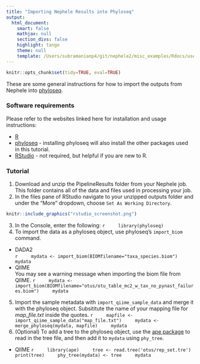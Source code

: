 ```yaml
---
title: "Importing Nephele Results into Phyloseq"
output: 
  html_document:
    smart: false  
    mathjax: null
    section_divs: false
    highlight: tango
    theme: null
    template: /Users/subramanianp4/git/nephele2/misc_examples/Rdocs/user_guide_template.html
---
```


```r
knitr::opts_chunk$set(tidy=TRUE, eval=TRUE)
```

These are some general instructions for how to import the outputs from Nephele into [phyloseq](https://joey711.github.io/phyloseq/){target="_blank" rel="noopener noreferrer"}.

### Software requirements
Please refer to the websites linked here for installation and usage instructions:

- [R](https://cran.r-project.org/){target="_blank" rel="noopener noreferrer"}
- [phyloseq](https://joey711.github.io/phyloseq/install.html){target="_blank" rel="noopener noreferrer"} - installing phyloseq will also install the other packages used in this tutorial.
- [RStudio](https://www.rstudio.com/products/rstudio/download/#download){target="_blank" rel="noopener noreferrer"} - not required, but helpful if you are new to R.

### Tutorial
@. Download and unzip the PipelineResults folder from your Nephele job. This folder contains all of the data and files used in processing your job.
@. In the files pane of RStudio navigate to your unzipped outputs folder and under the "More" dropdown, choose `Set As Working Directory`.
```r
knitr::include_graphics("rstudio_screenshot.png")
```
@. In the Console, enter the following:
    ```r
    library(phyloseq)
    ```
@. To import the data as a phyloseq object, use phyloseq's `import_biom` command. 
- DADA2  
    ```r
    mydata <- import_biom(BIOMfilename="taxa_species.biom")
    mydata
    ```
- QIIME    
You may see a warning message when importing the biom file from QIIME.
    ```r
    mydata <- import_biom(BIOMfilename="otus/otu_table_mc2_w_tax_no_pynast_failures.biom")
    mydata
    ```
@. Import the sample metadata with `import_qiime_sample_data` and merge it with the phyloseq object. Subsititute the name of your mapping file for *map_file.txt* inside the quotes.
    ```r
    mapfile <- import_qiime_sample_data("map_file.txt")
    mydata <- merge_phyloseq(mydata, mapfile)
    mydata
    ```
@. (Optional) To add a tree to the phyloseq object, use the [ape package](https://cran.rstudio.com/web/packages/ape/index.html){target="_blank" rel="noopener noreferrer"} to read in the tree file, and then add it to `mydata` using `phy_tree`.
- QIIME
    ```r
    library(ape)
    tree <- read.tree('otus/rep_set.tre')
    print(tree)
    phy_tree(mydata) <- tree
    mydata
    ```
